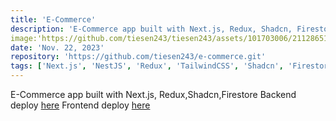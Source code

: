 ```yaml
---
title: 'E-Commerce'
description: 'E-Commerce app built with Next.js, Redux, Shadcn, Firestore'
image:'https://github.com/tiesen243/tiesen243/assets/101703006/21128651-1d78-4dc4-9746-0b690113793d'
date: 'Nov. 22, 2023'
repository: 'https://github.com/tiesen243/e-commerce.git'
tags: ['Next.js', 'NestJS', 'Redux', 'TailwindCSS', 'Shadcn', 'Firestore']
---
```

E-Commerce app built with Next.js, Redux,Shadcn,Firestore
Backend deploy [here](https://yuki-api.vercel.app/api-docs)
Frontend deploy [here](https://yukinu.vercel.app/)
